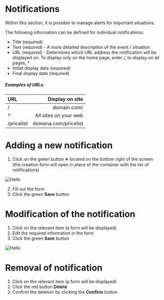 # Notifications

Within this section, it is possible to manage alerts for important situations.

The following information can be defined for individual notifications:

- Title (required)
- Text (required) - A more detailed description of the event / situation
- URL (required) - Determines which URL address the notification will be displayed on. To display only on the home page, enter /, to display on all pages, *
- Initial display date (required)
- Final display date (required)

##### Examples of URLs:

| URL           | Display on site |
| :------------ | -------------------: |
| /             | domain.com/          |
| *             | All sites on your web |
| /pricelist        | domena.com/pricelist     |

# Adding a new notification

1. Click on the green button ➕ located on the bottom right of the screen (the creation form will open in place of the container with the list of notifications)

![Hello](/images/notifications.PNG)

2. Fill out the form
3. Click the green **Save** button

# Modification of the notification

1. Click on the relevant item (a form will be displayed)
2. Edit the required information in the form
3. Click the green **Save** button

![Hello](/images/notifications-edit.PNG)

# Removal of notification

1. Click on the relevant item (a form will be displayed)
2. Click the red button **Delete**
3. Confirm the deletion by clicking the **Confirm** button